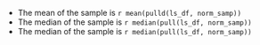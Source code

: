 * The mean of the sample is `r mean(pulld(ls_df, norm_samp))`
* The median of the sample is `r median(pull(ls_df, norm_samp))`
* The median of the sample is `r median(pull(ls_df, norm_samp))`